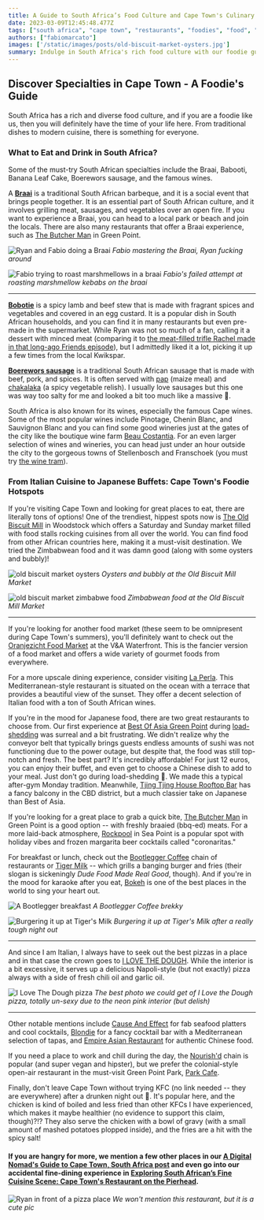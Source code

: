 ```yaml
---
title: A Guide to South Africa’s Food Culture and Cape Town's Culinary Scene
date: 2023-03-09T12:45:48.477Z
tags: ["south africa", "cape town", "restaurants", "foodies", "food", "travel", "culinary scene", "africa"]
authors: ["fabiomarcato"]
images: ['/static/images/posts/old-biscuit-market-oysters.jpg']
summary: Indulge in South Africa's rich food culture with our foodie guide to Cape Town. From traditional Braai to exotic Banana Leaf Cake, there's something for everyone. Discover top restaurants, food markets and specialties including Babooti, Boerewors sausage, and the famous Cape wines. Join us on a culinary adventure through the Mother City's diverse cuisine scene.
---
```


## Discover Specialties in Cape Town - A Foodie's Guide

South Africa has a rich and diverse food culture, and if you are a foodie like us, then you will definitely have the time of your life here. From traditional dishes to modern cuisine, there is something for everyone. 

<GoogleMap id="1SUet7jbTvni8ZbAPMuDzrv6LRlp_NDk" />

### What to Eat and Drink in South Africa?

Some of the must-try South African specialties include the Braai, Babooti, Banana Leaf Cake, Boerewors sausage, and the famous wines.

A [**Braai**](https://www.trafalgar.com/real-word/ultimate-guide-south-african-braai/) is a traditional South African barbeque, and it is a social event that brings people together. It is an essential part of South African culture, and it involves grilling meat, sausages, and vegetables over an open fire. If you want to experience a Braai, you can head to a local park or beach and join the locals. There are also many restaurants that offer a Braai experience, such as [The Butcher Man](https://www.thebutcherman.co.za/) in Green Point.

![Ryan and Fabio doing a Braai](https://res.cloudinary.com/dx4cuted1/image/upload/v1678371000/south%20africa/cape%20town/restaurants/ryan-and-fabio-braai_iwfhs6.jpg)
*Fabio mastering the Braai, Ryan fucking around*

![Fabio trying to roast marshmellows in a braai](https://res.cloudinary.com/dx4cuted1/image/upload/v1678371000/south%20africa/cape%20town/restaurants/fabio-mastering-the-braai_cmeeq8.jpg)
*Fabio's failed attempt at roasting marshmellow kebabs on the braai*

---

[**Bobotie**](https://tasteoftheplace.com/bobotie/) is a spicy lamb and beef stew that is made with fragrant spices and vegetables and covered in an egg custard. It is a popular dish in South African households, and you can find it in many restaurants but even pre-made in the supermarket. While Ryan was not so much of a fan, calling it a dessert with minced meat (comparing it to [the meat-filled trifle Rachel made in that long-ago Friends episode](https://www.today.com/food/friends-meat-trifle-episode-how-it-came-be-t162071)), but I admittedly liked it a lot, picking it up a few times from the local Kwikspar.  

[**Boerewors sausage**](https://www.curiouscuisiniere.com/boerewors/) is a traditional South African sausage that is made with beef, pork, and spices. It is often served with [pap](https://en.wikipedia.org/wiki/Ugali#:~:text=Pap%20%2F%CB%88p%CA%8Cp,meal%20(coarsely%20ground%20maize).) (maize meal) and [chakalaka](https://www.africanbites.com/chakalaka/) (a spicy vegetable relish). I usually love sausages but this one was way too salty for me and looked a bit too much like a massive 💩.

South Africa is also known for its wines, especially the famous Cape wines. Some of the most popular wines include Pinotage, Chenin Blanc, and Sauvignon Blanc and you can find some good wineries just at the gates of the city like the boutique wine farm [Beau Costantia](https://www.beauconstantia.com/). For an even larger selection of wines and wineries, you can head just under an hour outside the city to the gorgeous towns of Stellenbosch and Franschoek (you must try [the wine tram](https://www.getyourguide.com/cape-town-l103/from-cape-town-franschhoek-wine-tram-hop-on-hop-off-t173274/?partner_id=8DDMSUV&utm_medium=online_publisher&placement=content-middle&cmp=franschoek_wine_tram)).

### From Italian Cuisine to Japanese Buffets: Cape Town's Foodie Hotspots

If you're visiting Cape Town and looking for great places to eat, there are literally tons of options! One of the trendiest, hippest spots now is [The Old Biscuit Mill](https://theoldbiscuitmill.co.za/) in Woodstock which offers a Saturday and Sunday market filled with food stalls rocking cuisines from all over the world. You can find food from other African countries here, making it a must-visit destination. We tried the Zimbabwean food and it was damn good (along with some oysters and bubbly)! 

![old biscuit market oysters](https://res.cloudinary.com/dx4cuted1/image/upload/v1678371000/south%20africa/cape%20town/restaurants/old-biscuit-market-oysters_mqgeme.jpg)
*Oysters and bubbly at the Old Biscuit Mill Market*

![old biscuit market zimbabwe food](https://res.cloudinary.com/dx4cuted1/image/upload/v1678371000/south%20africa/cape%20town/restaurants/old-biscuit-market-zimbabwean-food_jbf3d7.jpg)
*Zimbabwean food at the Old Biscuit Mill Market*

---

If you're looking for another food market (these seem to be omnipresent during Cape Town's summers), you'll definitely want to check out the [Oranjezicht Food Market](https://ozcf.co.za/market-day/) at the V&A Waterfront. This is the fancier version of a food market and offers a wide variety of gourmet foods from everywhere.

For a more upscale dining experience, consider visiting [La Perla](https://laperla.co.za/). This Mediterranean-style restaurant is situated on the ocean with a terrace that provides a beautiful view of the sunset. They offer a decent selection of Italian food with a ton of South African wines.

If you're in the mood for Japanese food, there are two great restaurants to choose from. Our first experience at [Best Of Asia Green Point](https://www.facebook.com/people/Best-of-Asia-Green-Point/100064042293420/?paipv=0&eav=AfbKZrjPP6m7djFMB-AQfqCkGuOulqk9XRZ99xgBHXPuIaGnMCOGvfWzUtD8-Xx8Zrs&_rdr) during [load-shedding](https://thefabryk.com/top-10-tips-for-digital-nomads-cape-town) was surreal and a bit frustrating. We didn't realize why the conveyor belt that typically brings guests endless amounts of sushi was not functioning due to the power outage, but despite that, the food was still top-notch and fresh. The best part? It's incredibly affordable! For just 12 euros, you can enjoy their buffet, and even get to choose a Chinese dish to add to your meal. Just don't go during load-shedding 🤣. We made this a typical after-gym Monday tradition. Meanwhile, [Tjing Tjing House Rooftop Bar](https://www.tjingtjing.co.za/rooftop-2/) has a fancy balcony in the CBD district, but a much classier take on Japanese than Best of Asia.

If you're looking for a great place to grab a quick bite, [The Butcher Man](https://www.thebutcherman.co.za/) in Green Point is a good option -- with freshly braaied (bbq-ed) meats. For a more laid-back atmosphere, [Rockpool](https://www.rockpoolct.co.za/) in Sea Point is a popular spot with holiday vibes and frozen margarita beer cocktails called "coronaritas."

For breakfast or lunch, check out the [Bootlegger Coffee](https://www.bootlegger.coffee/) chain of restaurants or [Tiger Milk](https://tigersmilk.co.za/) -- which grills a banging burger and fries (their slogan is sickeningly *Dude Food Made Real Good*, though). And if you're in the mood for karaoke after you eat, [Bokeh](https://www.bokehfestival.co.za/) is one of the best places in the world to sing your heart out.

![A Bootlegger breakfast](https://res.cloudinary.com/dx4cuted1/image/upload/v1678371008/south%20africa/cape%20town/restaurants/bootlegger-coffee-breakfast_or39sp.jpg)
*A Bootlegger Coffee brekky*

![Burgering it up at Tiger's Milk](https://res.cloudinary.com/dx4cuted1/image/upload/v1678371002/south%20africa/cape%20town/restaurants/burgers-tigers-milk_jplbfi.jpg)
*Burgering it up at Tiger's Milk after a really tough night out*

---

And since I am Italian, I always have to seek out the best pizzas in a place and in that case the crown goes to [I LOVE THE DOUGH](https://www.ilovethedough.co.za/). While the interior is a bit excessive, it serves up a delicious Napoli-style (but not exactly) pizza always with a side of fresh chili oil and garlic oil. 

![I Love The Dough pizza](https://res.cloudinary.com/dx4cuted1/image/upload/v1678371000/south%20africa/cape%20town/restaurants/pizza-i-love-dough_aztyap.jpg)
*The best photo we could get of I Love the Dough pizza, totally un-sexy due to the neon pink interior (but delish)*

---

Other notable mentions include [Cause And Effect](https://causeandeffect.co.za/) for fab seafood platters and cool cocktails, [Blondie](https://www.blondie.bar/) for a fancy cocktail bar with a Mediterranean selection of tapas, and [Empire Asian Restaurant](https://www.tripadvisor.com/Restaurant_Review-g312659-d3684608-Reviews-Empire_Asian_Restaurant-Cape_Town_Central_Western_Cape.html) for authentic Chinese food.

If you need a place to work and chill during the day, the [Nourish'd](https://nourishd.co.za/) chain is popular (and super vegan and hipster), but we prefer the colonial-style open-air restaurant in the must-visit Green Point Park, [Park Cafe](https://parkcafect.co.za/).

Finally, don't leave Cape Town without trying KFC (no link needed -- they are everywhere) after a drunken night out 🤣. It's popular here, and the chicken is kind of boiled and less fried than other KFCs I have experienced, which makes it maybe healthier (no evidence to support this claim, though)?!? They also serve the chicken with a bowl of gravy (with a small amount of mashed potatoes plopped inside), and the fries are a hit with the spicy salt!

#### If you are hangry for more, we mention a few other places in our [A Digital Nomad's Guide to Cape Town, South Africa post](https://thefabryk.com/blog/top-10-tips-for-digital-nomads-cape-town) and even go into our accidental fine-dining experience in [Exploring South African’s Fine Cuisine Scene: Cape Town's Restaurant on the Pierhead](https://thefabryk.com/blog/fine-dining-experience-cape-town-south-africa).

![Ryan in front of a pizza place](https://res.cloudinary.com/dx4cuted1/image/upload/v1678371411/south%20africa/cape%20town/restaurants/ryan-restaurant_o9ejqu.jpg)
*We won't mention this restaurant, but it is a cute pic*